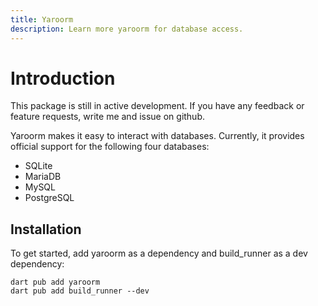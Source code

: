 ```yaml
---
title: Yaroorm
description: Learn more yaroorm for database access.
---
```


# Introduction

<Info>This package is still in active development. If you have any feedback or feature requests, write me and issue on github.</Info>

Yaroorm makes it easy to interact with databases. Currently, it provides official support for the following four databases:

- SQLite
- MariaDB
- MySQL
- PostgreSQL

## Installation

To get started, add yaroorm as a dependency and build_runner as a dev dependency:

```shell
dart pub add yaroorm
dart pub add build_runner --dev
```